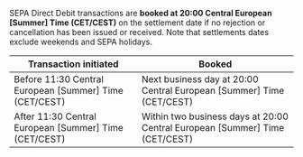 SEPA Direct Debit transactions are **booked at 20:00 Central European [Summer] Time (CET/CEST)** on the settlement date if no rejection or cancellation has been issued or received.
Note that settlements dates exclude weekends and SEPA holidays.

| Transaction initiated                                  | Booked                                                                      |
| ------------------------------------------------------ | --------------------------------------------------------------------------- |
| Before 11:30 Central European [Summer] Time (CET/CEST) | Next business day at 20:00 Central European [Summer] Time (CET/CEST)        |
| After 11:30 Central European [Summer] Time (CET/CEST)  | Within two business days at 20:00 Central European [Summer] Time (CET/CEST) |
